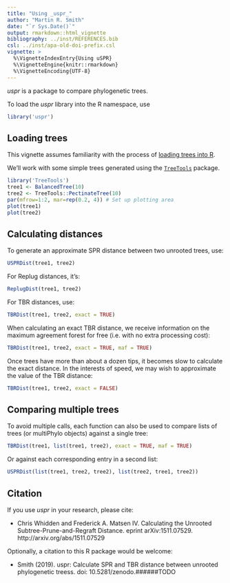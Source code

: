 ```yaml
---
title: "Using _uspr_"
author: "Martin R. Smith"
date: "`r Sys.Date()`"
output: rmarkdown::html_vignette
bibliography: ../inst/REFERENCES.bib
csl: ../inst/apa-old-doi-prefix.csl
vignette: >
  %\VignetteIndexEntry{Using uSPR}
  %\VignetteEngine{knitr::rmarkdown}
  %\VignetteEncoding{UTF-8}
---
```


_uspr_ is a package to compare phylogenetic trees.

To load the _uspr_ library into the R namespace, use 

```r
library('uspr')
```

## Loading trees

This vignette assumes familiarity with the process of [loading trees into R](https://ms609.github.io/TreeTools/articles/load-trees.html).

We'll work with some simple trees generated using the 
[`TreeTools`](https://ms609.github.io/TreeTools) package.

```r
library('TreeTools')
tree1 <- BalancedTree(10)
tree2 <- TreeTools::PectinateTree(10)
par(mfrow=1:2, mar=rep(0.2, 4)) # Set up plotting area
plot(tree1)
plot(tree2)
```

## Calculating distances

To generate an approximate SPR distance between two unrooted trees, use:

```r
USPRDist(tree1, tree2)
```

For Replug distances, it's:

```R
ReplugDist(tree1, tree2)
```

For TBR distances, use:

```r
TBRDist(tree1, tree2, exact = TRUE)
```

When calculating an exact TBR distance, we receive information on the
maximum agreement forest for free (i.e. with no extra processing cost):

```r
TBRDist(tree1, tree2, exact = TRUE, maf = TRUE)
```

Once trees have more than about a dozen tips, it becomes slow to calculate the 
exact distance.  In the interests of speed, we may wish to approximate the value
of the TBR distance:

```r
TBRDist(tree1, tree2, exact = FALSE)
```

## Comparing multiple trees

To avoid multiple calls, each function can also be used to compare lists of 
trees (or multiPhylo objects) against a single tree:

```r
TBRDist(tree1, list(tree1, tree2), exact = TRUE, maf = TRUE)
```

Or against each corresponding entry in a second list:

```r
USPRDist(list(tree1, tree2, tree2), list(tree2, tree1, tree2))
```

## Citation

If you use _uspr_ in your research, please cite:

* Chris Whidden and Frederick A. Matsen IV. Calculating the Unrooted Subtree-Prune-and-Regraft Distance. eprint arXiv:1511.07529. http://arxiv.org/abs/1511.07529

Optionally, a citation to this R package would be welcome:

* Smith (2019). uspr: Calculate SPR and TBR distance between unrooted phylogenetic treess. doi: 10.5281/zenodo.######TODO
